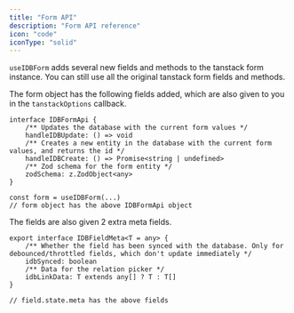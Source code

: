 ```yaml
---
title: "Form API"
description: "Form API reference"
icon: "code"
iconType: "solid"
---
```


`useIDBForm` adds several new fields and methods to the tanstack form instance. You can still use all the original tanstack form fields and methods.

The form object has the following fields added, which are also given to you in the `tanstackOptions` callback.

```tsx
interface IDBFormApi {
	/** Updates the database with the current form values */
	handleIDBUpdate: () => void
	/** Creates a new entity in the database with the current form values, and returns the id */
	handleIDBCreate: () => Promise<string | undefined>
	/** Zod schema for the form entity */
	zodSchema: z.ZodObject<any>
}

const form = useIDBForm(...)
// form object has the above IDBFormApi object
```

The fields are also given 2 extra meta fields.

```tsx
export interface IDBFieldMeta<T = any> {
	/** Whether the field has been synced with the database. Only for debounced/throttled fields, which don't update immediately */
	idbSynced: boolean
	/** Data for the relation picker */
	idbLinkData: T extends any[] ? T : T[]
}

// field.state.meta has the above fields
```